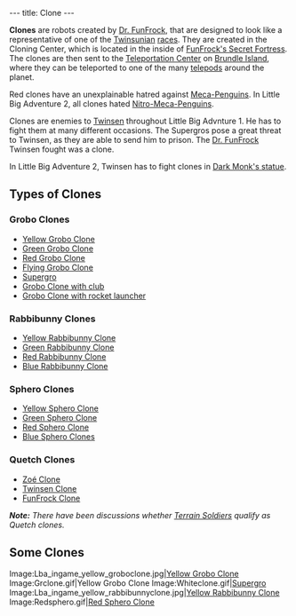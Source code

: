 ---
title: Clone
---

'''Clones''' are robots created by [[Dr. FunFrock]], that are designed to look like a representative of one of the [[Twinsun]]ian [[:Category:Species|races]]. They are created in the Cloning Center, which is located in the inside of [[FunFrock's Secret Fortress]]. The clones are then sent to the [[Teleportation Center]] on [[Brundle Island]], where they can be teleported to one of the many [[telepod]]s around the planet.

Red clones have an unexplainable hatred against [[Meca-Penguin]]s. In Little Big Adventure 2, all clones hated [[Nitro-Meca-Penguin]]s.

Clones are enemies to [[Twinsen]] throughout Little Big Advnture 1. He has to fight them at many different occasions. The Supergros pose a great threat to Twinsen, as they are able to send him to prison. The [[Dr. FunFrock]] Twinsen fought was a clone.

In Little Big Adventure 2, Twinsen has to fight clones in [[Dark Monk's statue]].

== Types of Clones ==
=== Grobo Clones ===
*[[Yellow Grobo Clone]]
*[[Green Grobo Clone]]
*[[Red Grobo Clone]]
*[[Flying Grobo Clone]]
*[[Supergro]]
*[[Grobo Clone with club]]
*[[Grobo Clone with rocket launcher]]

=== Rabbibunny Clones ===
*[[Yellow Rabbibunny Clone]]
*[[Green Rabbibunny Clone]]
*[[Red Rabbibunny Clone]]
*[[Blue Rabbibunny Clone]]

=== Sphero Clones ===
*[[Yellow Sphero Clone]]
*[[Green Sphero Clone]]
*[[Red Sphero Clone]]
*[[Blue Sphero Clones]]

=== Quetch Clones ===
*[[Zoé Clone]]
*[[Twinsen Clone]]
*[[FunFrock Clone]]

'''''Note:''' There have been discussions whether [[Terrain Soldier]]s qualify as Quetch clones.''

== Some Clones ==
<gallery>
Image:Lba_ingame_yellow_groboclone.jpg|[[Yellow Grobo Clone]]
Image:Grclone.gif‎|Yellow Grobo Clone
Image:Whiteclone.gif|[[Supergro]]
Image:Lba_ingame_yellow_rabbibunnyclone.jpg|[[Yellow Rabbibunny Clone]]
Image:Redsphero.gif|[[Red Sphero Clone]]
</gallery>

[[Category:FunFrock's Army| ]]